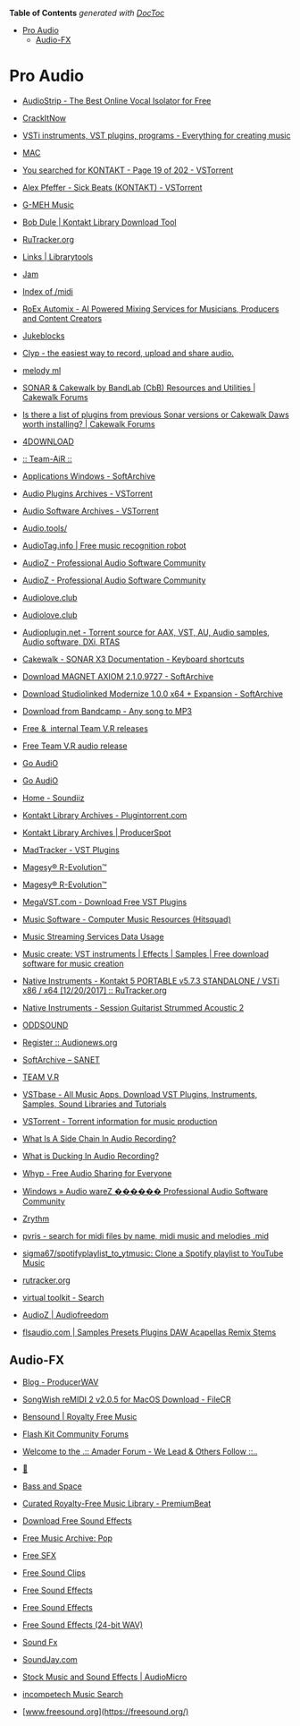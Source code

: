 <!-- START doctoc generated TOC please keep comment here to allow auto update -->
<!-- DON'T EDIT THIS SECTION, INSTEAD RE-RUN doctoc TO UPDATE -->
**Table of Contents**  *generated with [DocToc](https://github.com/thlorenz/doctoc)*

- [Pro Audio](#pro-audio)
  - [Audio-FX](#audio-fx)

<!-- END doctoc generated TOC please keep comment here to allow auto update -->

# Pro Audio

- [AudioStrip - The Best Online Vocal Isolator for Free](https://audiostrip.co.uk/)

- [CrackItNow](https://www.sites.google.com/view/crackitnow/home?authuser=0)

- [VSTi instruments, VST plugins, programs - Everything for creating music](http://vsthouse.ru/)

- [MAC](https://cracksoftwaress.online/mac/)

- [You searched for KONTAKT - Page 19 of 202 - VSTorrent](https://vstorrent.org/page/19?s=KONTAKT)

- [Alex Pfeffer - Sick Beats (KONTAKT) - VSTorrent](https://vstorrent.org/alex-pfeffer-sick-beats-kontakt)

- [G-MEH Music](https://g-meh.com/vst/)

- [Bob Dule | Kontakt Library Download Tool](https://bobdule999.wixsite.com/librarytools)

- [RuTracker.org](https://rutracker.org/forum/index.php)

- [Links | Librarytools](https://bobdule999.wixsite.com/librarytools/links)

- [Jam](https://jam.systems/)

- [Index of /midi](https://bhs.minor9.com/midi)

- [RoEx Automix - AI Powered Mixing Services for Musicians, Producers and Content Creators](https://automix.roexaudio.com/?ref=producthunt)

- [Jukeblocks](https://jukeblocks.io/)

- [Clyp - the easiest way to record, upload and share audio.](https://clyp.it/)

- [melody ml](https://melody.ml/)

- [SONAR & Cakewalk by BandLab (CbB) Resources and Utilities | Cakewalk Forums](http://forum.cakewalk.com/SONAR-Resources-and-Utilities-m3392713.aspx)

- [Is there a list of plugins from previous Sonar versions or Cakewalk Daws worth installing? | Cakewalk Forums](http://forum.cakewalk.com/Is-there-a-list-of-plugins-from-previous-Sonar-versions-or-Cakewalk-Daws-worth-installing-m3215392.aspx)

- [4DOWNLOAD](https://www.4download.net/)

- [:: Team-AiR ::](https://teamaircrack.net/index.php)

- [Applications Windows - SoftArchive](https://sanet.cd/windows)

- [Audio Plugins Archives - VSTorrent](https://vstorrent.org/category/audio-software/audio-plugins)

- [Audio Software Archives - VSTorrent](https://vstorrent.org/category/audio-software)

- [Audio.tools/](https://audio.tools/)

- [AudioTag.info | Free music recognition robot](https://audiotag.info/)

- [AudioZ - Professional Audio Software Community](https://audioz.info/)

- [AudioZ - Professional Audio Software Community](https://11165151.addotnet.com/redirect?a=884&b=fefws%2Cfefs%2CLWii&cb=0&cc=840&ck=0%7E0&dma=563&dvid=&epcCD=1630362741646&epcRFU=null&eqk=null&eqke=0&f=https%3A%2F%2Fwww.apple.com%2Fitunes%2F&faid=1&fint=0&fwc=0%3C%3D0&g=null&id=0&ir=0&it=0&k=&mqk=jWoqt+NtOvnjaI&nbrs=0&nk=884-1&nw=SEARCH&o=0&ptt=&qk=jWoqt+NtOvnjaI&r=https%3A%2F%2Fgeo.itunes.apple.com%2Fsubscribe%3Fapp%3Dmusic%26at%3D1001lLm9%26itscg%3D30200%26itsct%3Daddotnet%26ct%3D884-11165151&rk=1&s=11165151&sc=null&sid=0d4263cd-78b0-47e2-8060-6e92b70304cf&spa=884-1&spc=&spt=audio+software&st=null&t=1&tgt=0&tk=&tp=wwwUSwSw-jWoqt.qLOt&tt=null&u=040974092793380780868202580364566169270&vu=null&x=0&y=0)

- [Audiolove.club](https://audiolove.club/)

- [Audiolove.club](https://audiolove.me/)

- [Audioplugin.net - Torrent source for AAX, VST, AU, Audio samples, Audio software, DXi, RTAS](https://audioplugin.net/)

- [Cakewalk - SONAR X3 Documentation - Keyboard shortcuts](https://www.cakewalk.com/Documentation?help=Region_FX.14.html&language=3&product=SONAR+X3)

- [Download MAGNET AXIOM 2.1.0.9727 - SoftArchive](https://sanet.st/blogs/mordigian/magnet_axiom.2599349.html)

- [Download Studiolinked Modernize 1.0.0 x64 + Expansion - SoftArchive](https://sanet.st/blogs/fullaudiosamples/studiolinked_modernize_x__expansion.2601996.html)

- [Download from Bandcamp - Any song to MP3](https://downloadmusicschool.com/bandcamp)

- [Free &&nbsp; internal Team V.R releases](https://codec.kiev.ua/releases.html)

- [Free Team V.R audio release](https://codec.kiev.ua/Aud10.html)

- [Go AudiO](https://goaudio.info/)

- [Go AudiO](https://goaudio.me/)

- [Home - Soundiiz](https://soundiiz.com/webapp/playlist/youtube/PLlhdgGrn_OQ8qol56D-fIXNyjxUOB37rW)

- [Kontakt Library Archives - Plugintorrent.com](https://plugintorrent.com/tag/kontakt-library)

- [Kontakt Library Archives | ProducerSpot](https://www.producerspot.com/tag/kontakt-samples-library)

- [MadTracker - VST Plugins](https://www.madtracker.org/plugins.php?category=Instrument)

- [Magesy® R-Evolution™](https://magesy.blog/)

- [Magesy® R-Evolution™](https://magesy.eu/)

- [MegaVST.com - Download Free VST Plugins](https://www.megavst.com/)

- [Music Software - Computer Music Resources (Hitsquad)](https://www.hitsquad.com/smm)

- [Music Streaming Services Data Usage](https://dlogic.lk/projects/music.php)

- [Music create: VST instruments | Effects | Samples | Free download software for music creation](https://music-create.org/)

- [Native Instruments - Kontakt 5 PORTABLE v5.7.3 STANDALONE / VSTi x86 / x64 [12/20/2017] :: RuTracker.org](https://rutracker.org/forum/viewtopic.php?t=5498083)

- [Native Instruments - Session Guitarist Strummed Acoustic 2](https://vst-platinum.com/vst-instruments/native-instruments-session-guitarist-strummed-acoustic-2.html)

- [ODDSOUND](https://oddsound.com/)

- [Register :: Audionews.org](https://audionews.org/profile.php)

- [SoftArchive – SANET](https://sanet.st/)

- [TEAM V.R](https://codec.kiev.ua/adobe.html)

- [VSTbase - All Music Apps. Download VST Plugins, Instruments, Samples, Sound Libraries and Tutorials](https://vstbase.org/)

- [VSTorrent - Torrent information for music production](https://vstorrent.org/)

- [What Is A Side Chain In Audio Recording?](https://www.homebrewaudio.com/side-chain-audio-recording)

- [What is Ducking In Audio Recording?](https://www.homebrewaudio.com/what-is-ducking-in-audio-recording)

- [Whyp - Free Audio Sharing for Everyone](https://whyp.it/)

- [Windows » Audio wareZ ������ Professional Audio Software Community](https://audioz.download/software/win)

- [Zrythm](https://www.zrythm.org/en/index.html)

- [pvris - search for midi files by name, midi music and melodies .mid](https://midistock.ru/search?q=pvris)

- [sigma67/spotifyplaylist_to_ytmusic: Clone a Spotify playlist to YouTube Music](https://github.com/sigma67/spotifyplaylist_to_ytmusic)

- [rutracker.org](https://rutracker.org/forum/search_cse.php?cof=FORID%3A9&cx=014434608714260776013%3Aggcq1kovlga&ie=utf-8&q=imageline+plugins&sa=Search+in+Google)

- [virtual toolkit - Search](https://vsthouse.ru/search/%D0%BD%D0%B0%D0%B1%D0%BE%D1%80%20%D0%B2%D0%B8%D1%80%D1%82%D1%83%D0%B0%D0%BB%D1%8C%D0%BD%D1%8B%D1%85%20%D0%B8%D0%BD%D1%81%D1%82%D1%80%D1%83%D0%BC%D0%B5%D0%BD%D1%82%D0%BE%D0%B2)

- [AudioZ | Audiofreedom](https://audioz.download/)

- [flsaudio.com | Samples Presets Plugins DAW Acapellas Remix Stems](https://flsaudio.com/new)

## Audio-FX

- [Blog - ProducerWAV](https://producerwav.com/blog/)

- [SongWish reMIDI 2 v2.0.5 for MacOS Download - FileCR](https://filecr.com/macos/songwish-remidi2/?id=398042604036)

- [Bensound | Royalty Free Music](https://www.bensound.com/)

- [Flash Kit Community Forums](https://board.flashkit.com/board/)

- [Welcome to the .:: Amader Forum - We Lead & Others Follow ::..](http://www.amaderforum.us/forum.php)

- [🎹](https://fredericbriolet.com/avg/)

- [Bass and Space](https://bassandspace.com/)

- [Curated Royalty-Free Music Library - PremiumBeat](https://www.premiumbeat.com/)

- [Download Free Sound Effects](https://www.mediacollege.com/downloads/sound-effects)

- [Free Music Archive: Pop](https://freemusicarchive.org/genre/Pop)

- [Free SFX](https://www.freesfx.co.uk/)

- [Free Sound Clips](https://soundbible.com/)

- [Free Sound Effects](https://www.pacdv.com/sounds)

- [Free Sound Effects](https://www.soundgator.com/)

- [Free Sound Effects (24-bit WAV)](https://99sounds.org/free-sound-effects)

- [Sound Fx](https://www.flashkit.com/soundfx)

- [SoundJay.com](https://www.soundjay.com/)

- [Stock Music and Sound Effects | AudioMicro](https://www.audiomicro.com/)

- [incompetech Music Search](https://incompetech.com/music/royalty-free/music.html)

- [www.freesound.org](https://freesound.org/)
